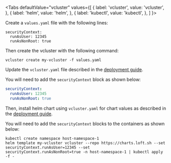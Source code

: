 
<Tabs
  defaultValue="vcluster"
  values={[
    { label: 'vcluster', value: 'vcluster', },
    { label: 'helm', value: 'helm', },
    { label: 'kubectl', value: 'kubectl', },
  ]
}>
<TabItem value="vcluster">

Create a `values.yaml` file with the following lines:

```
securityContext:
  runAsUser: 12345
  runAsNonRoot: true
```

Then create the vcluster with the following command:
```
vcluster create my-vcluster -f values.yaml
```

</TabItem>
<TabItem value="helm">

Update the `vcluster.yaml` file described in the [deployment guide](../getting-started/deployment). 

You will need to add the `securityContext` block as shown below:

```yaml
securityContext:
  runAsUser: 12345
  runAsNonRoot: true
```

Then, install helm chart using `vcluster.yaml` for chart values as described in the [deployment guide](../getting-started/deployment). 

</TabItem>
<TabItem value="kubectl">

You will need to add the `securityContext` blocks to the containers as shown below:

```
kubectl create namespace host-namespace-1
helm template my-vcluster vcluster --repo https://charts.loft.sh --set securityContext.runAsUser=12345 --set securityContext.runAsNonRoot=true -n host-namespace-1 | kubectl apply -f -
```
</TabItem>
</Tabs>